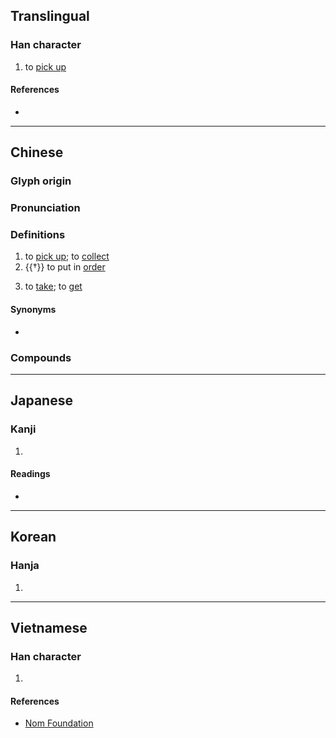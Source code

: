 {{also|𢮦|捡}}
{{character info/new}}
==Translingual==
{{Han simplified forms|撿|𢮦|捡|ex=y}}

===Han character===
{{Han char|rn=64|rad=手|as=13|sn=16|four=58086|canj=QOMO|ids=⿰扌僉}}

# to [[pick up]]

====References====
* {{Han ref|kx=0457.240|dkj=12779|dj=0806.070|hdz=31970.150|uh=64BF|ud=25791|bh=BEDF|bd=48863}}

----

==Chinese==
{{zh-forms|s=捡|alt=拣:second round simplified}}

===Glyph origin===
{{Han etym}}

===Pronunciation===
{{zh-pron
|m=jiǎn
|c=gim2
|h=pfs=
|md=
|mn=ml:kiám
|mn-t=giam2
|w=
|mc=y
|oc=y
|cat=v
}}

===Definitions===
{{zh-hanzi}}

# to [[pick up]]; to [[collect]]
# {{†}} to put in [[order]]
# {{lb|zh|dialectal Hakka}} to [[take]]; to [[get]]

====Synonyms====
* {{sense|to take}}
{{zh-dial|拿}}

===Compounds===
{{zh-der|撿起來|撿場|撿了芝麻，丟了西瓜|撿洋落兒}}


{{zh-cat|Elementary}}

----

==Japanese==

===Kanji===
{{ja-kanji|grade=|rs=手13}}

# {{rfdef|ja|sort=手13}}

====Readings====
* {{ja-readings|on=れん,けん|kun=こまねく}}

----

==Korean==

===Hanja===
{{ko-hanja|hangeul=검|eumhun=|rv=geom|mr=kŏm|y=kem}}

# {{rfdef|ko|sort=手13}}

----

==Vietnamese==

===Han character===
{{vi-hantu|rs=手13|kiểm}}

# {{rfdef|vi|sort=手13}}

====References====
* [http://nomfoundation.org/common/nom_details.php?codepoint=64bf Nom Foundation]